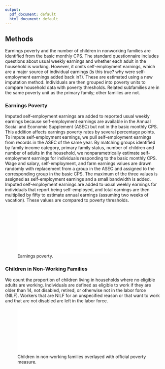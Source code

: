 ```yaml
---
output:
  pdf_document: default
  html_document: default
---
```


## Methods

Earnings poverty and the number of children in nonworking families are identified from the basic monthly CPS. The standard questionnaire includes questions about usual weekly earnings and whether each adult in the household is working. However, it omits self-employment earnings, which are a major source of individual earnings (is this true? why were self-employment earnings added back in?). These are estimated using a new imputation method. Individuals are then grouped into poverty units to compare household data with poverty thresholds. Related subfamilies are in the same poverty unit as the primary family; other families are not.  

###  Earnings Poverty

Imputed self-employment earnings are added to reported usual weekly earnings because self-employment earnings are available in the Annual Social and Economic Supplement (ASEC) but not in the basic monthly CPS. This addition affects earnings poverty rates by several percentage points. To impute self-employment earnings, we pull self-employment earnings from records in the ASEC of the same year. By matching groups identified by family income category, primary family status, number of children and number of adults in the household, we nonparametrically estimate self-employment earnings for individuals responding to the basic monthly CPS. Wage and salary, self-employment, and farm earnings values are drawn randomly with replacement from a group in the ASEC and assigned to the corresponding group in the basic CPS. The maximum of the three values is assigned as self-employment earnings and a small bandwidth is added. Imputed self-employment earnings are added to usual weekly earnings for individuals that report being self-employed, and total earnings are then multiplied by fifty to estimate annual earnings (assuming two weeks of vacation). These values are compared to poverty thresholds.

![Earnings poverty.](output2.pdf)

### Children in Non-Working Families

We count the proportion of children living in households where no eligible adults are working. Individuals are defined as eligible to work if they are older than 14, not disabled, retired, or otherwise not in the labor force (NILF). Workers that are NILF for an unspecified reason or that want to work and that are not disabled are left in the labor force.

![Children in non-working families overlayed with official poverty measure.](output3.pdf)



